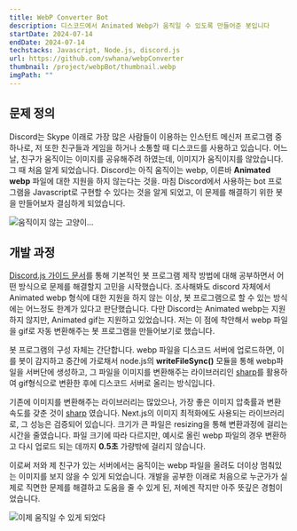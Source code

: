 ```yaml
---
title: WebP Converter Bot
description: 디스코드에서 Animated Webp가 움직일 수 있도록 만들어준 봇입니다
startDate: 2024-07-14
endDate: 2024-07-14
techstacks: Javascript, Node.js, discord.js
url: https://github.com/swhana/webpConverter
thumbnail: /project/webpBot/thumbnail.webp
imgPath: ""
---
```


## 문제 정의
Discord는 Skype 이래로 가장 많은 사람들이 이용하는 인스턴트 메신저 프로그램 중 하나로, 저 또한 친구들과 게임을 하거나 소통할 때 디스코드를 사용하고 있습니다.
어느 날, 친구가 움직이는 이미지를 공유해주려 하였는데, 이미지가 움직이지를 않았습니다. 그 때 처음 알게 되었습니다. Discord는 아직 움직이는 webp, 이른바 **Animated webp** 파일에 대한 지원을 하지 않는다는 것을.
마침 Discord에서 사용하는 bot 프로그램을 Javascript로 구현할 수 있다는 것을 알게 되었고, 이 문제를 해결하기 위한 봇을 만들어보자 결심하게 되었습니다.

![움직이지 않는 고양이...](/project/webpBot/imgs/2.webp)

## 개발 과정
[Discord.js 가이드 문서](https://discordjs.guide/)를 통해 기본적인 봇 프로그램 제작 방법에 대해 공부하면서 어떤 방식으로 문제를 해결할지 고민을 시작했습니다.
조사해봐도 discord 자체에서 Animated webp 형식에 대한 지원을 하지 않는 이상, 봇 프로그램으로 할 수 있는 방식에는 어느정도 한계가 있다고 판단했습니다.
다만 Discord는 Animated webp는 지원하지 않지만, Animated gif는 지원하고 있었습니다. 저는 이 점에 착안해서 webp 파일을 gif로 자동 변환해주는 봇 프로그램을 만들어보기로 했습니다.

봇 프로그램의 구성 자체는 간단합니다. webp 파일을 디스코드 서버에 업로드하면, 이를 봇이 감지하고 중간에 가로채서 node.js의 **writeFileSync()** 모듈을 통해 webp파일을 서버단에 생성하고,
그 파일을 이미지를 변환해주는 라이브러리인 [sharp](https://sharp.pixelplumbing.com/)를 활용하여 gif형식으로 변환한 후에 디스코드 서버로 올리는 방식입니다.

기존에 이미지를 변환해주는 라이브러리는 많았으나, 가장 좋은 이미지 압축률과 변환 속도를 갖춘 것이 [sharp](https://sharp.pixelplumbing.com/performance) 였습니다. Next.js의 이미지 최적화에도 사용되는 라이브러리로, 그 성능은 검증되어 있습니다.
크기가 큰 파일은 resizing을 통해 변환과정에 걸리는 시간을 줄였습니다. 파일 크기에 따라 다르지만, 예시로 올린 webp 파일의 경우 변환하고 다시 업로드 되는 데까지 **0.5초** 가량밖에 걸리지 않습니다.

이로써 저와 제 친구가 있는 서버에서는 움직이는 webp 파일을 올려도 더이상 멈춰있는 이미지를 보지 않을 수 있게 되었습니다. 
개발을 공부한 이래로 처음으로 누군가가 실제로 직면한 문제를 해결하고 도움을 줄 수 있게 된, 저에겐 작지만 아주 뜻깊은 경험이었습니다.

![이제 움직일 수 있게 되었다](/project/webpBot/imgs/1.webp)
